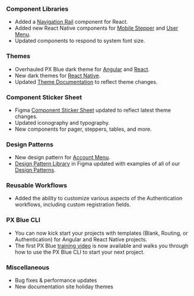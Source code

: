 
### Component Libraries

-   Added a [Navigation Rail](https://brightlayer-ui-components.github.io/react/components/drawer/examples#navigation-rail) component for React.
-   Added new React Native components for [Mobile Stepper](https://brightlayer-ui-components.github.io/react-native/?path=/info/components-documentation--mobile-stepper) and [User Menu](https://brightlayer-ui-components.github.io/react-native/?path=/info/components-documentation--user-menu).
-   Updated components to respond to system font size.

### Themes

-   Overhauled PX Blue dark theme for [Angular](https://www.npmjs.com/package/@pxblue/angular-themes) and [React](https://www.npmjs.com/package/@pxblue/react-themes).
-   New dark themes for [React Native](https://www.npmjs.com/package/@pxblue/react-native-themes).
-   Updated [Theme Documentation](/style/themes) to reflect theme changes.

### Component Sticker Sheet

-   Figma [Component Sticker Sheet](https://www.figma.com/community/file/852558784352181868) updated to reflect latest theme changes.
-   Updated iconography and typography.
-   New components for pager, steppers, tables, and more.

### Design Patterns

-   New design pattern for [Account Menu](/patterns/account-menu).
-   [Design Pattern Library](https://www.figma.com/community/file/926189711301522231) in Figma updated with examples of all of our [Design Patterns](/patterns).

### Reusable Workflows

-   Added the ability to customize various aspects of the Authentication workflows, including custom registration fields.

### PX Blue CLI

-   You can now kick start your projects with templates (Blank, Routing, or Authentication) for Angular and React Native projects.
-   The first PX Blue [training video](https://www.youtube.com/watch?v=CESJ9BKLWco) is now available and walks you through how to use the PX Blue CLI to start your next project.

### Miscellaneous

-   Bug fixes & performance updates
-   New documentation site holiday themes
